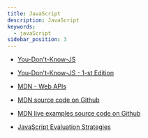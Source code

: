 ```yaml
---
title: JavaScript
description: JavaScript
keywords:
  - javaScript
sidebar_position: 3
---
```


- [You-Don't-Know-JS](https://github.com/getify/You-Dont-Know-JS)
- [You-Don't-Know-JS - 1-st Edition](https://github.com/getify/You-Dont-Know-JS/blob/1st-ed/README.md)
- [MDN - Web APIs](https://developer.mozilla.org/en-US/docs/Web/API)

- [MDN source code on Github](https://github.com/mdn/content/tree/main/files/en-us/web/javascript)
- [MDN live examples source code on Github](https://github.com/mdn/interactive-examples/tree/main/live-examples/js-examples)

- [JavaScript Evaluation Strategies](https://tomekkolasa.com/evaluation-strategies-in-the-context-of-javascript-comprehensive-guide-with-examples)

